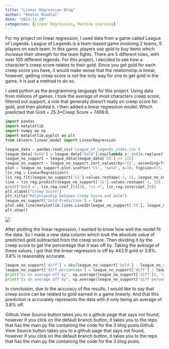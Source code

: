 ```yaml
---
title: "Linear Regression Blog"
author: "Keaton Boodlal"
date: "2023-11-29"
categories: [Linear Regression, Machine Learning]
---
```


For my project on linear regression, I used data from a game called League of Legends. League of Legends is a team-based game involving 2 teams, 5 players on each team. In this game, players use gold to buy items which increase their strength for the team fights. There are 5 different roles, with over 100 different legends. For this project, I decided to see how a character's creep score relates to their gold. Since you get gold for each creep score you have, it would make sense that the relationship is linear, however, getting creep score is not the only way for one to get gold in the game, it is just a method to do so.

I used python as the programming language for this project. Using data from millions of games, I took the average of most characters creep score, filtered out support, a role that generally doesn't really on creep score for gold, and then plotted it. I then added a linear regression model. Which predicted that Gold = 25.3\*Creep Score + 7499.6.

``` python
import pandas
import matplotlib
import numpy as np
import matplotlib.pyplot as plt
from sklearn.linear_model import LinearRegression
```

``` python
league_data = pandas.read_csv('League_of_Legends_stats.csv')
league_data['Gold'] = league_data['Gold'].map(lambda s: int(s.replace(",", "")))
league_no_support = league_data[league_data['CS'] >= 125]
league_no_support = league_no_support.sort_values(by='CS', ascending=True)
plot = league_no_support.plot.scatter('CS', 'Gold', s=10, figsize=(15, 15))
lin_reg = LinearRegression()
lin_reg.fit(league_no_support['CS'].values.reshape(-1, 1), league_no_support['Gold'].values.reshape(-1, 1))
line = lin_reg.predict(league_no_support['CS'].values.reshape(-1, 1))
print("Gold =", lin_reg.coef_[0][0], "cs +", lin_reg.intercept_[0])
plt.xlabel("Creep Score")
plt.title("Relationship between Creep Score and Gold")
league_no_support['Gold Prediction'] = line
plot.add_line(matplotlib.lines.Line2D(league_no_support['CS'], league_no_support['Gold Prediction']))
plt.show()
```

![](csVgold.jpg)

After plotting the linear regression, I wanted to know how well the model fit the data. So I made a new data column which took the absolute value of predicted gold subtracted from the creep score. Then dividing it by the creep score to get the percentage that it was off by. Taking the average of these values, I got that the linear regression is off by 443.9 gold or 3.8%. 3.8% is reasonably accurate.

``` python
league_no_support['diff'] = abs(league_no_support['Gold'] - league_no_support['Gold Prediction'])
league_no_support['diff percentage'] = league_no_support['diff'] / league_no_support['Gold'] * 100
print("Is on average off by", np.average(league_no_support['diff']), "gold")
print("Is on average off by", np.average(league_no_support['diff percentage']), "%")
```

In conclusion, due to the accuracy of the results, I would like to say that creep score can be related to gold earned in a game linearly. And that this prediction is accurately represents the data with it only being an average of 3.8% off.

Github View Source button takes you to a github page that says not found, however if you click on the default branch button, it takes you to the repo that has the main.py file containing the code for the 3 blog posts.Github View Source button takes you to a github page that says not found, however if you click on the default branch button, it takes you to the repo that has the main.py file containing the code for the 3 blog posts.
